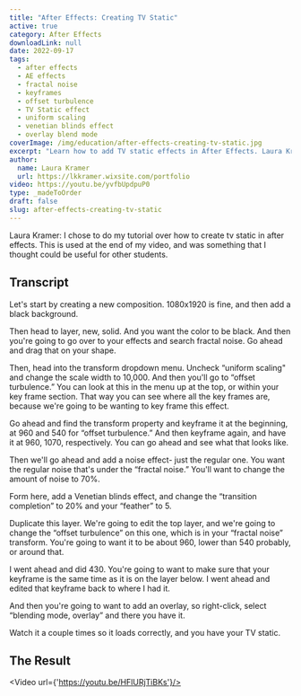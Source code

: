 ```yaml
---
title: "After Effects: Creating TV Static"
active: true
category: After Effects
downloadLink: null
date: 2022-09-17
tags:
  - after effects
  - AE effects
  - fractal noise
  - keyframes
  - offset turbulence
  - TV Static effect
  - uniform scaling
  - venetian blinds effect
  - overlay blend mode
coverImage: /img/education/after-effects-creating-tv-static.jpg
excerpt: "Learn how to add TV static effects in After Effects. Laura Kramer's tutorial guides you through creating this effect for your videos."
author:
  name: Laura Kramer
  url: https://lkkramer.wixsite.com/portfolio
video: https://youtu.be/yvfbUpdpuP0
type: _madeToOrder
draft: false
slug: after-effects-creating-tv-static
---
```

Laura Kramer: I chose to do my tutorial over how to create tv static in after effects. This is used at the end of my video, and was something that I thought could be useful for other students.

## Transcript

Let's start by creating a new composition. 1080x1920 is fine, and then add a black background.

Then head to layer, new, solid. And you want the color to be black. And then you're going to go over to your effects and search fractal noise. Go ahead and drag that on your shape.

Then, head into the transform dropdown menu. Uncheck “uniform scaling" and change the scale width to 10,000. And then you'll go to “offset turbulence.” You can look at this in the menu up at the top, or within your key frame section. That way you can see where all the key frames are, because we're going to be wanting to key frame this effect.

Go ahead and find the transform property and keyframe it at the beginning, at 960 and 540 for “offset turbulence.” And then keyframe again, and have it at 960, 1070, respectively. You can go ahead and see what that looks like. 

Then we'll go ahead and add a noise effect- just the regular one. You want the regular noise that's under the “fractal noise.” You'll want to change the amount of noise to 70%. 

Form here, add a Venetian blinds effect, and change the “transition completion” to 20% and your “feather” to 5.

Duplicate this layer. We're going to edit the top layer, and we're going to change the “offset turbulence” on this one, which is in your “fractal noise” transform. You're going to want it to be about 960, lower than 540 probably, or around that.

I went ahead and did 430. You're going to want to make sure that your keyframe is the same time as it is on the layer below. I went ahead and edited that keyframe back to where I had it.

And then you're going to want to add an overlay, so right-click, select “blending mode, overlay”  and there you have it. 

Watch it a couple times so it loads correctly, and you have your TV static.


## The Result

<Video url={'https://youtu.be/HFlURjTiBKs'}/>